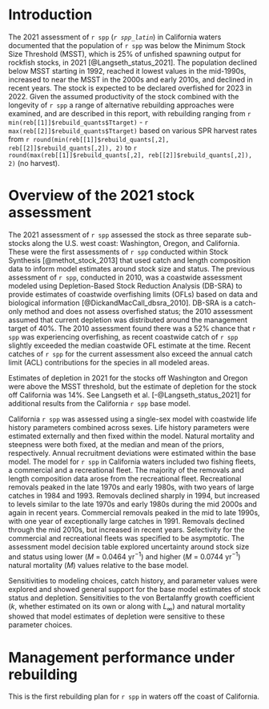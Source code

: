 # Introduction

The 2021 assessment of `r spp` (_`r spp_latin`_) in California waters documented that the population of `r spp` was below the Minimum Stock Size Threshold (MSST), which is 25% of unfished spawning output for rockfish stocks, in 2021 [@Langseth_status_2021]. The population declined below MSST starting in 1992, reached it lowest values in the mid-1990s, increased to near the MSST in the 2000s and early 2010s, and declined in recent years. The stock is expected to be declared overfished for 2023 in 2022. Given the assumed productivity of the stock combined with the longevity of `r spp` a range of alternative rebuilding approaches were examined, and are described in this report, with rebuilding ranging from `r min(reb[[1]]$rebuild_quants$Ttarget)` - `r max(reb[[2]]$rebuild_quants$Ttarget)` based on various SPR harvest rates from `r round(min(reb[[1]]$rebuild_quants[,2], reb[[2]]$rebuild_quants[,2]), 2)` to `r round(max(reb[[1]]$rebuild_quants[,2], reb[[2]]$rebuild_quants[,2]), 2)` (no harvest). 


# Overview of the 2021 stock assessment

The 2021 assessment of `r spp` assessed the stock as three separate sub-stocks along the U.S. west coast: Washington, Oregon, and California. These were the first assessments of `r spp` conducted within Stock Synthesis [@methot_stock_2013] that used catch and length composition data to inform model estimates around stock size and status. The previous assessment of `r spp`, conducted in 2010, was a coastwide assessment modeled using Depletion-Based Stock Reduction Analysis (DB-SRA) to provide estimates of coastwide overfishing limits (OFLs) based on data and biological information [@DickandMacCall_dbsra_2010]. DB-SRA is a catch-only method and does not assess overfished status; the 2010 assessment assumed that current depletion was distributed around the management target of 40%. The 2010 assessment found there was a 52% chance that `r spp` was experiencing overfishing, as recent coastwide catch of `r spp` slightly exceeded the median coastwide OFL estimate at the time. Recent catches of `r spp` for the current assessment also exceed the annual catch limit (ACL) contributions for the species in all modeled areas. 

Estimates of depletion in 2021 for the stocks off Washington and Oregon were above the MSST threshold, but the estimate of depletion for the stock off California was 14%. See Langseth et al. [-@Langseth_status_2021] for additional results from the California `r spp` base model.

California `r spp` was assessed using a single-sex model with coastwide life history parameters combined across sexes. Life history parameters were estimated externally and then fixed within the model. Natural mortality and steepness were both fixed, at the median and mean of the priors, respectively. Annual recruitment deviations were estimated within the base model. The model for `r spp` in California waters included two fishing fleets, a commercial and a recreational fleet. The majority of the removals and length composition data arose from the recreational fleet. Recreational removals peaked in the late 1970s and early 1980s, with two years of large catches in 1984 and 1993. Removals declined sharply in 1994, but increased to levels similar to the late 1970s and early 1980s during the mid 2000s and again in recent years. Commercial removals peaked in the mid to late 1990s, with one year of exceptionally large catches in 1991. Removals declined through the mid 2010s, but increased in recent years. Selectivity for the commercial and recreational fleets was specified to be asymptotic. The assessment model decision table explored uncertainty around stock size and status using lower ($M$ = 0.0464 yr$^{-1}$) and higher ($M$ = 0.0744 yr$^{-1}$) natural mortality ($M$) values relative to the base model.

Sensitivities to modeling choices, catch history, and parameter values were explored and showed general support for the base model estimates of stock status and depletion. Sensitivities to the von Bertalanffy growth coefficient ($k$, whether estimated on its own or along with $L_\infty$) and natural mortality showed that model estimates of depletion were sensitive to these parameter choices.  

# Management performance under rebuilding

This is the first rebuilding plan for `r spp` in waters off the coast of California.


